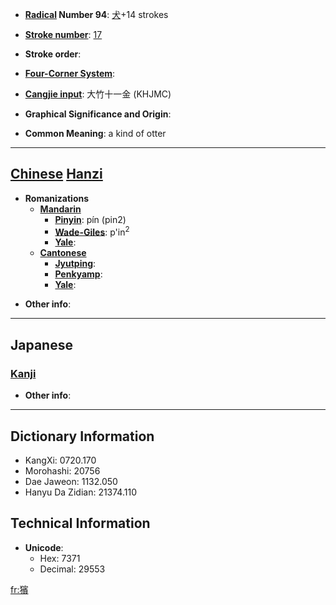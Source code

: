 * '''[[Wiktionary:Chinese radical index| Radical]] Number 94''': [[Wiktionary:Chinese radical index 犬|犬]]+14 strokes

* '''[[Wiktionary:Chinese total strokes index|Stroke number]]''': [[Wiktionary:Chinese total strokes index 17|17]]

* '''Stroke order''': 

* '''[[Wiktionary:Chinese four corner index|Four-Corner System]]''': 

* '''[[Wiktionary:Chinese Cangjie index|Cangjie input]]''': 大竹十一金 (KHJMC)

* '''Graphical Significance and Origin''': 

* '''Common Meaning''': a kind of otter

----

== [[Chinese]] [[Hanzi]] ==

* '''Romanizations'''
** '''[[Mandarin]]'''
*** '''[[Pinyin]]''': pín (pin2)
*** '''[[Wade-Giles]]''': p'in<sup>2</sup>
*** '''[[Yale]]''': 
** '''[[Cantonese]]'''
*** '''[[Jyutping]]''':
*** '''[[Penkyamp]]''': 
*** '''[[Yale]]''': 

* '''Other info''': 

----

==Japanese==
===[[Kanji]]===
{{kanji|on readings=[[ひん]] (hin), [[びん]] (bin), [[へん]] (hen)
|kun readings=
}}

* '''Other info''':  

----

== Dictionary Information ==

* KangXi: 0720.170
* Morohashi: 20756
* Dae Jaweon: 1132.050
* Hanyu Da Zidian: 21374.110

== Technical Information ==

* '''Unicode''':
** Hex: 7371
** Decimal: 29553

[[fr:獱]]